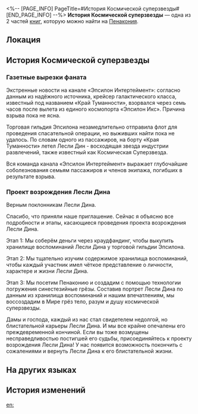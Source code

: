 <%-- [PAGE_INFO]
PageTitle=#История Космической суперзвезды#
[END_PAGE_INFO] --%>
{{Дополнить}}
{{Книга Инфобокс
|id           = 307
|Название     = 
|Изображение  = Предмет Газета.png
|Мир          = Пенакония
|Томов        = 2
|Автор        = <!--нужно добавить-->
|Описание     = Подсказки, найденные в истории о жизни космической суперзвезды Лесли Дина.
|Том1         = {{tx}}
|Источник1    = {{tx|Отсутствует источник}}
|Том2         = {{tx}}
|Источник2    = {{tx|Отсутствует источник}}
|Персонажи    = 
|Фракции      = 
}}
'''История Космической суперзвезды''' — одна из 2 частей [[Книги|книг]], которую можно найти на [[Пенакония]].

==Локация==
{{Отметка карты|<!--название карты-->|<!--id отметки-->}}

==История Космической суперзвезды==
===Газетные вырезки фаната===
<div align="center">{{Размер|+2|Скорбные новости: скончался Лесли Дин, космическая суперзвезда}}</div>

Экстренные новости на канале «Эпсилон Интертеймент»: согласно данным из надёжного источника, крейсер галактического класса, известный под названием «Край Туманности», взорвался через семь часов после вылета из единого космопорта «Эпсилон Икс». Причина взрыва пока не ясна.

Торговая гильдия Эпсилона незамедлительно отправила флот для проведения спасательной операции, но выживших найти пока не удалось. По словам одного из пассажиров, на борту «Края Туманности» летел Лесли Дин - восходящая звезда индустрии развлечений, также известный как Космическая Суперзвезда.

Вся команда канала «Эпсилон Интертеймент» выражает глубочайшие соболезнования семьям пассажиров и членов экипажа, погибших в результате взрыва.

===Проект возрождения Лесли Дина===
Верным поклонникам Лесли Дина.

Спасибо, что приняли наше приглашение. Сейчас я объясню все подробности и этапы, касающиеся проведения проекта возрождения Лесли Дина.

Этап 1: Мы соберём деньги через краудфандинг, чтобы выкупить хранилище воспоминаний Лесли Дина у торговой гильдии Эпсилона.

Этап 2: Мы тщательно изучим содержимое хранилища воспоминаний, чтобы каждый участник имел чёткое представление о личности, характере и жизни Лесли Дина.

Этап 3: Мы посетим Пенаконию и создадим с помощью технологии погружения синестезийные грёзы. Составив портрет Лесли Дина по данным из хранилища воспоминаний и нашим впечатлениям, мы воссоздадим в Мире грёз тело, разум и душу космической суперзвезды.

Дамы и господа, каждый из нас стал свидетелем недолгой, но блистательной карьеры Лесли Дина. И мы все крайне опечалены его преждевременной кончиной. Если вы тоже возмущены несправедливостью постигшей его судьбы, присоединяйтесь к проекту возрождения Лесли Дина! У нас появится возможность покончить с сожалениями и вернуть Лесли Дина к его блистательной жизни.

==На других языках==
{{На других языках
|en   = Cosmic Star's Story
|zhs  = 银河之星的故事
|zht  = 銀河之星的故事
|ja   = 銀河のスターの物語
|ko   = 은하 스타의 이야기
|es   = Historia de la superestrella galáctica
|fr   = Histoire de l'Étoile cosmique
|ru   = История Космической суперзвезды
|th   = เรื่องราวของซูเปอร์สตาร์แห่งกาแล็กซี
|vi   = Câu Chuyện Của Ngôi Sao Ngân Hà
|de   = Die Geschichte vom galaktischen Superstar
|id   = Kisah Bintang Galaksi
|pt   = História da Estrela Cósmica
}}

==История изменений==
{{История изменений|3.5}}

[[en:]]